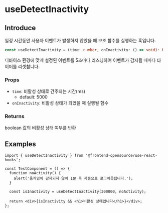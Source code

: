 # useDetectInactivity

## Introduce

일정 시간동안 사용자 이벤트가 발생하지 않았을 때 보조 함수를 실행하는 훅입니다.

```ts
const useDetectInactivity = (time: number, onInactivity: () => void): boolean
```


<Callout type="info">
  디바이스 환경에 맞게 설정된 이벤트를 5초마다 리스닝하여 이벤트가 감지될 때마다
  타이머를 리셋합니다.
</Callout>

### Props

- `time`: 비활성 상태로 간주되는 시간(ms)
  - default: 5000
- `onInactivity`: 비활성 상태가 되었을 때 실행될 함수

### Returns

boolean 값의 비활성 상태 여부를 반환

## Examples

```tsx copy filename="TestComponent.tsx"
import { useDetectInactivity } from '@frontend-opensource/use-react-hooks';

const TestComponent = () => {
  function noActivity() {
    alert('움직임이 감지되지 않아 1분 후 자동으로 로그아웃됩니다.');
  }

  const isInactivity = useDetectInactivity(300000, noActivity);

  return <div>{isInactivity && <h1>비활성 상태입니다</h1>}</div>;
};
```
